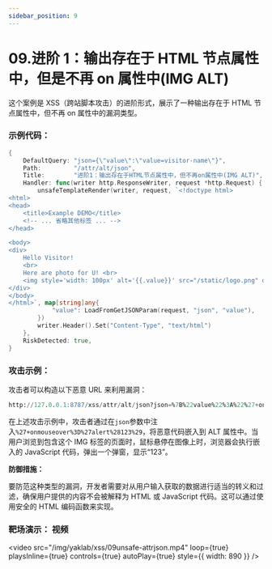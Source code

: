 ```yaml
---
sidebar_position: 9
---
```


# 09.进阶 1：输出存在于 HTML 节点属性中，但是不再 on 属性中(IMG ALT)

这个案例是 XSS（跨站脚本攻击）的进阶形式，展示了一种输出存在于 HTML 节点属性中，但不再 on 属性中的漏洞类型。

### 示例代码：

```Go
{
    DefaultQuery: "json={\"value\":\"value=visitor-name\"}",
    Path:         "/attr/alt/json",
    Title:        "进阶1：输出存在于HTML节点属性中，但不再on属性中(IMG ALT)",
    Handler: func(writer http.ResponseWriter, request *http.Request) {
        unsafeTemplateRender(writer, request, `<!doctype html>
<html>
<head>
    <title>Example DEMO</title>
    <!-- ... 省略其他标签 ... -->
</head>

<body>
<div>
    Hello Visitor!
    <br>
    Here are photo for U! <br>
    <img style='width: 100px' alt='{{.value}}' src="/static/logo.png" onclick='javascript:alert("Welcome CLICK ME!")'/>
</div>
</body>
</html>`, map[string]any{
            "value": LoadFromGetJSONParam(request, "json", "value"),
        })
        writer.Header().Set("Content-Type", "text/html")
    },
    RiskDetected: true,
}
```

### 攻击示例：

攻击者可以构造以下恶意 URL 来利用漏洞：

```SQL
http://127.0.0.1:8787/xss/attr/alt/json?json=%7B%22value%22%3A%22%27+onmouseover%3D%27alert%28123%29%22%7D
```

在上述攻击示例中，攻击者通过在`json`参数中注入`%27+onmouseover%3D%27alert%28123%29`，将恶意代码嵌入到 ALT 属性中。当用户浏览到包含这个 IMG 标签的页面时，鼠标悬停在图像上时，浏览器会执行嵌入的 JavaScript 代码，弹出一个弹窗，显示“123”。

**防御措施：**

要防范这种类型的漏洞，开发者需要对从用户输入获取的数据进行适当的转义和过滤，确保用户提供的内容不会被解释为 HTML 或 JavaScript 代码。这可以通过使用安全的 HTML 编码函数来实现。

### 靶场演示： 视频

<video
  src="/img/yaklab/xss/09unsafe-attrjson.mp4"
  loop={true}
  playsInline={true}
  controls={true}
  autoPlay={true}
  style={{ width: 890 }}
/>
